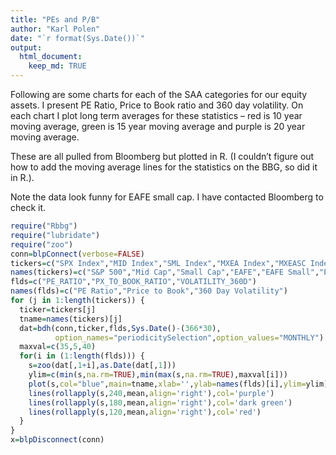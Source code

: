```yaml
---
title: "PEs and P/B"
author: "Karl Polen"
date: "`r format(Sys.Date())`"
output: 
  html_document:
    keep_md: TRUE
---
```

Following are some charts for each of the SAA categories for our equity assets.  I present PE Ratio, Price to Book ratio and 360 day volatility.  On each chart I plot long term averages for these statistics -- red is 10 year moving average, green is 15 year moving average and purple is 20 year moving average.

These are all pulled from Bloomberg but plotted in R.  (I couldn't figure out how to add the moving average lines for the statistics on the BBG, so did it in R.).  

Note the data look funny for EAFE small cap.  I have contacted Bloomberg to check it.


```r
require("Rbbg")
require("lubridate")
require("zoo")
conn=blpConnect(verbose=FALSE)
tickers=c("SPX Index","MID Index","SML Index","MXEA Index","MXEASC Index","MXEF Index")
names(tickers)=c("S&P 500","Mid Cap","Small Cap","EAFE","EAFE Small","Emg Mkts")
flds=c("PE_RATIO","PX_TO_BOOK_RATIO","VOLATILITY_360D")
names(flds)=c("PE Ratio","Price to Book","360 Day Volatility")
for (j in 1:length(tickers)) {
  ticker=tickers[j]
  tname=names(tickers)[j]
  dat=bdh(conn,ticker,flds,Sys.Date()-(366*30),
          option_names="periodicitySelection",option_values="MONTHLY")
  maxval=c(35,5,40)
  for(i in (1:length(flds))) {
    s=zoo(dat[,1+i],as.Date(dat[,1])) 
    ylim=c(min(s,na.rm=TRUE),min(max(s,na.rm=TRUE),maxval[i]))
    plot(s,col="blue",main=tname,xlab='',ylab=names(flds)[i],ylim=ylim)
    lines(rollapply(s,240,mean,align='right'),col='purple')
    lines(rollapply(s,180,mean,align='right'),col='dark green')
    lines(rollapply(s,120,mean,align='right'),col='red')
  }
}
x=blpDisconnect(conn)
```
